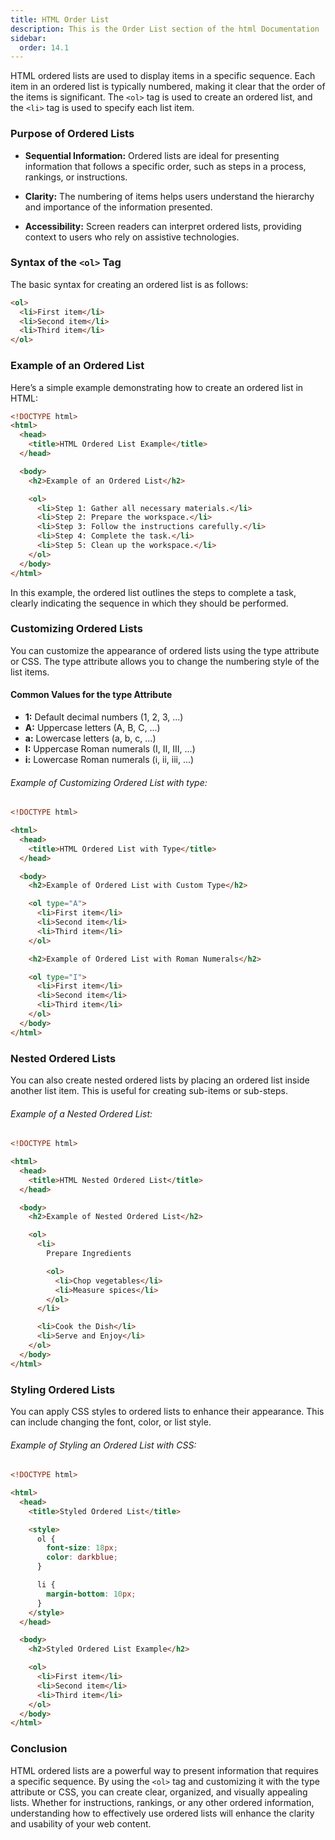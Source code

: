 ```yaml
---
title: HTML Order List
description: This is the Order List section of the html Documentation
sidebar:
  order: 14.1
---
```


HTML ordered lists are used to display items in a specific sequence. Each item in an ordered list is typically numbered, making it clear that the order of the items is significant. The `<ol>` tag is used to create an ordered list, and the `<li>` tag is used to specify each list item.

### Purpose of Ordered Lists

- **Sequential Information:** Ordered lists are ideal for presenting information that follows a specific order, such as steps in a process, rankings, or instructions.

- **Clarity:** The numbering of items helps users understand the hierarchy and importance of the information presented.

- **Accessibility:** Screen readers can interpret ordered lists, providing context to users who rely on assistive technologies.

### Syntax of the `<ol>` Tag

The basic syntax for creating an ordered list is as follows:

```html
<ol>
  <li>First item</li>
  <li>Second item</li>
  <li>Third item</li>
</ol>
```

### Example of an Ordered List

Here’s a simple example demonstrating how to create an ordered list in HTML:

```html
<!DOCTYPE html>
<html>
  <head>
    <title>HTML Ordered List Example</title>
  </head>

  <body>
    <h2>Example of an Ordered List</h2>

    <ol>
      <li>Step 1: Gather all necessary materials.</li>
      <li>Step 2: Prepare the workspace.</li>
      <li>Step 3: Follow the instructions carefully.</li>
      <li>Step 4: Complete the task.</li>
      <li>Step 5: Clean up the workspace.</li>
    </ol>
  </body>
</html>
```

In this example, the ordered list outlines the steps to complete a task, clearly indicating the sequence in which they should be performed.

### Customizing Ordered Lists

You can customize the appearance of ordered lists using the type attribute or CSS. The type attribute allows you to change the numbering style of the list items.

#### Common Values for the type Attribute

- **1:** Default decimal numbers (1, 2, 3, ...)
- **A:** Uppercase letters (A, B, C, ...)
- **a:** Lowercase letters (a, b, c, ...)
- **I:** Uppercase Roman numerals (I, II, III, ...)
- **i:** Lowercase Roman numerals (i, ii, iii, ...)

###### Example of Customizing Ordered List with type:

```html
<!DOCTYPE html>

<html>
  <head>
    <title>HTML Ordered List with Type</title>
  </head>

  <body>
    <h2>Example of Ordered List with Custom Type</h2>

    <ol type="A">
      <li>First item</li>
      <li>Second item</li>
      <li>Third item</li>
    </ol>

    <h2>Example of Ordered List with Roman Numerals</h2>

    <ol type="I">
      <li>First item</li>
      <li>Second item</li>
      <li>Third item</li>
    </ol>
  </body>
</html>
```

### Nested Ordered Lists

You can also create nested ordered lists by placing an ordered list inside another list item. This is useful for creating sub-items or sub-steps.

###### Example of a Nested Ordered List:

```html
<!DOCTYPE html>

<html>
  <head>
    <title>HTML Nested Ordered List</title>
  </head>

  <body>
    <h2>Example of Nested Ordered List</h2>

    <ol>
      <li>
        Prepare Ingredients

        <ol>
          <li>Chop vegetables</li>
          <li>Measure spices</li>
        </ol>
      </li>

      <li>Cook the Dish</li>
      <li>Serve and Enjoy</li>
    </ol>
  </body>
</html>
```

### Styling Ordered Lists

You can apply CSS styles to ordered lists to enhance their appearance. This can include changing the font, color, or list style.

###### Example of Styling an Ordered List with CSS:

```html
<!DOCTYPE html>

<html>
  <head>
    <title>Styled Ordered List</title>

    <style>
      ol {
        font-size: 18px;
        color: darkblue;
      }

      li {
        margin-bottom: 10px;
      }
    </style>
  </head>

  <body>
    <h2>Styled Ordered List Example</h2>

    <ol>
      <li>First item</li>
      <li>Second item</li>
      <li>Third item</li>
    </ol>
  </body>
</html>
```

### Conclusion

HTML ordered lists are a powerful way to present information that requires a specific sequence. By using the `<ol>` tag and customizing it with the type attribute or CSS, you can create clear, organized, and visually appealing lists. Whether for instructions, rankings, or any other ordered information, understanding how to effectively use ordered lists will enhance the clarity and usability of your web content.
